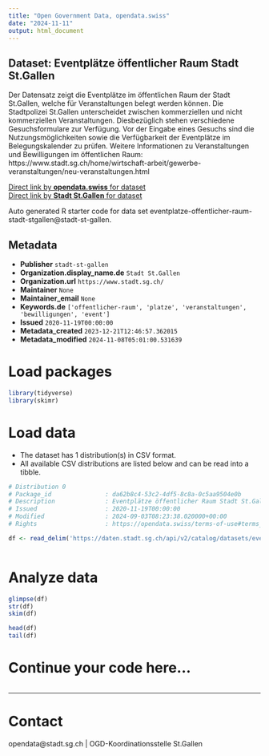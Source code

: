 ```yaml
---
title: "Open Government Data, opendata.swiss"
date: "2024-11-11"
output: html_document
---
```


## Dataset: Eventplätze öffentlicher Raum Stadt St.Gallen

Der Datensatz zeigt die Eventplätze im öffentlichen Raum der Stadt St.Gallen, welche für Veranstaltungen belegt werden können. Die Stadtpolizei St.Gallen unterscheidet zwischen kommerziellen und nicht kommerziellen Veranstaltungen. Diesbezüglich stehen verschiedene Gesuchsformulare zur Verfügung. Vor der Eingabe eines Gesuchs sind die Nutzungsmöglichkeiten sowie die Verfügbarkeit der Eventplätze im Belegungskalender zu prüfen. Weitere Informationen zu Veranstaltungen und Bewilligungen im öffentlichen Raum: https://www.stadt.sg.ch/home/wirtschaft-arbeit/gewerbe-veranstaltungen/neu-veranstaltungen.html

[Direct link by **opendata.swiss** for dataset](https://opendata.swiss/de/dataset/eventplatze-offentlicher-raum-stadt-st-gallen)<br>
[Direct link by **Stadt St.Gallen** for dataset](https://daten.stadt.sg.ch/explore/dataset/eventplatze-offentlicher-raum-stadt-stgallen/)

Auto generated R starter code for data set eventplatze-offentlicher-raum-stadt-stgallen@stadt-st-gallen.

## Metadata

- **Publisher** `stadt-st-gallen`
- **Organization.display_name.de** `Stadt St.Gallen`
- **Organization.url** `https://www.stadt.sg.ch/`
- **Maintainer** `None`
- **Maintainer_email** `None`
- **Keywords.de** `['offentlicher-raum', 'platze', 'veranstaltungen', 'bewilligungen', 'event']`
- **Issued** `2020-11-19T00:00:00`
- **Metadata_created** `2023-12-21T12:46:57.362015`
- **Metadata_modified** `2024-11-08T05:01:00.531639`


# Load packages

```r

library(tidyverse)
library(skimr)

```

# Load data

-   The dataset has 1 distribution(s) in CSV format.
-   All available CSV distributions are listed below and can be read into a tibble.

```r

# Distribution 0
# Package_id               : da62b8c4-53c2-4df5-8c8a-0c5aa9504e0b
# Description              : Eventplätze öffentlicher Raum Stadt St.Gallen (csv)
# Issued                   : 2020-11-19T00:00:00
# Modified                 : 2024-09-03T08:23:38.020000+00:00
# Rights                   : https://opendata.swiss/terms-of-use#terms_by

df <- read_delim('https://daten.stadt.sg.ch/api/v2/catalog/datasets/eventplatze-offentlicher-raum-stadt-stgallen/exports/csv?use_labels=true')



```

# Analyze data

```r

glimpse(df)
str(df)
skim(df)

head(df)
tail(df)

```

# Continue your code here...

```r

```

------------------------------------------------------------------------

# Contact

opendata@stadt.sg.ch | OGD-Koordinationsstelle St.Gallen
